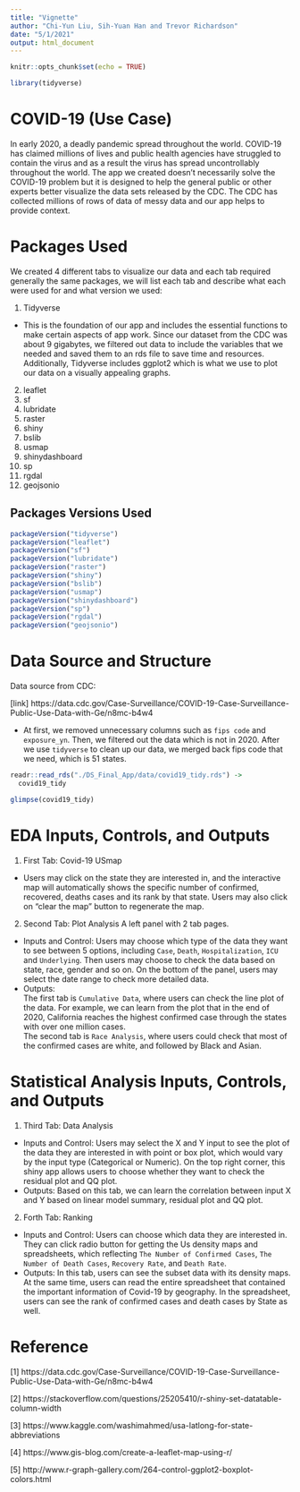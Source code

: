 ```yaml
---
title: "Vignette"
author: "Chi-Yun Liu, Sih-Yuan Han and Trevor Richardson"
date: "5/1/2021"
output: html_document
---
```


```r
knitr::opts_chunk$set(echo = TRUE)
```

```r
library(tidyverse)
```

# COVID-19 (Use Case)

In early 2020, a deadly pandemic spread throughout the world. COVID-19 has claimed millions of lives and public health agencies have struggled to contain the virus and as a result the virus has spread uncontrollably throughout the world. The app we created doesn't necessarily solve the COVID-19 problem but it is designed to help the general public or other experts better visualize the data sets released by the CDC. The CDC has collected millions of rows of data of messy data and our app helps to provide context.

# Packages Used

We created 4 different tabs to visualize our data and each tab required generally the same packages, we will list each tab and describe what each were used for and what version we used:

1. Tidyverse
- This is the foundation of our app and includes the essential functions to make certain aspects of app work. Since our dataset from the CDC was about 9 gigabytes, we filtered out data to include the variables that we needed and saved them to an rds file to save time and resources. Additionally, Tidyverse includes ggplot2 which is what we use to plot our data on a visually appealing graphs.
2. leaflet
3. sf
4. lubridate
5. raster
6. shiny
7. bslib
8. usmap
9. shinydashboard
10. sp
11. rgdal
12. geojsonio

## Packages Versions Used
```r
packageVersion("tidyverse")
packageVersion("leaflet")
packageVersion("sf")
packageVersion("lubridate")
packageVersion("raster")
packageVersion("shiny")
packageVersion("bslib")
packageVersion("usmap")
packageVersion("shinydashboard")
packageVersion("sp")
packageVersion("rgdal")
packageVersion("geojsonio")
```
# Data Source and Structure

Data source from CDC:

[link] https://data.cdc.gov/Case-Surveillance/COVID-19-Case-Surveillance-Public-Use-Data-with-Ge/n8mc-b4w4

- At first, we removed unnecessary columns such as `fips code` and `exposure_yn`. Then, we filtered out the data which is not in 2020. After we use `tidyverse` to clean up our data, we merged back fips code that we need, which is 51 states. 

```r
readr::read_rds("./DS_Final_App/data/covid19_tidy.rds") -> 
  covid19_tidy
```

```r
glimpse(covid19_tidy)
```

# EDA Inputs, Controls, and Outputs

1. First Tab: Covid-19 USmap
- Users may click on the state they are interested in, and the interactive map will automatically shows the specific number of confirmed, recovered, deaths cases and its rank by that state. Users may also click on "clear the map" button to regenerate the map.
2. Second Tab: Plot Analysis
A left panel with 2 tab pages.
- Inputs and Control: Users may choose which type of the data they want to see between 5 options, including `Case`, `Death`, `Hospitalization`, `ICU` and `Underlying`. Then users may choose to check the data based on state, race, gender and so on. On the bottom of the panel, users may select the date range to check more detailed data. 
- Outputs:   
The first tab is `Cumulative Data`, where users can check the line plot of the data. For example, we can learn from the plot that in the end of 2020, California reaches the highest confirmed case through the states with over one million cases.   
The second tab is `Race Analysis`, where users could check that most of the confirmed cases are white, and followed by Black and Asian. 

# Statistical Analysis Inputs, Controls, and Outputs

1. Third Tab: Data Analysis
- Inputs and Control: Users may select the X and Y input to see the plot of the data they are interested in with point or box plot, which would vary by the input type (Categorical or Numeric). On the top right corner, this shiny app allows users to choose whether they want to check the residual plot and QQ plot. 
- Outputs: Based on this tab, we can learn the correlation between input X and Y based on linear model summary, residual plot and QQ plot. 

2. Forth Tab: Ranking
- Inputs and Control: Users can choose which data they are interested in. They can click radio button for getting the Us density maps and spreadsheets, which reflecting `The Number of Confirmed Cases`, `The Number of Death Cases`, `Recovery Rate`, and `Death Rate`.
- Outputs: In this tab, users can see the subset data with its density maps. At the same time, users can read the entire spreadsheet that contained the important information of Covid-19 by geography. In the spreadsheet, users can see the rank of confirmed cases and death cases by State as well.

# Reference
[1] https://data.cdc.gov/Case-Surveillance/COVID-19-Case-Surveillance-Public-Use-Data-with-Ge/n8mc-b4w4

[2] https://stackoverflow.com/questions/25205410/r-shiny-set-datatable-column-width

[3] https://www.kaggle.com/washimahmed/usa-latlong-for-state-abbreviations

[4] https://www.gis-blog.com/create-a-leaflet-map-using-r/

[5] http://www.r-graph-gallery.com/264-control-ggplot2-boxplot-colors.html




